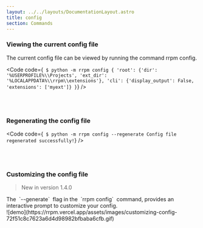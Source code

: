 ```yaml
---
layout: ../../layouts/DocumentationLayout.astro
title: config
section: Commands
---
```



### Viewing the current config file

The current config file can be viewed by running the command rrpm config.

<Code
  code={`
$ python -m rrpm config
{
    'root': {'dir': '%USERPROFILE%\\Projects', 'ext_dir': '%LOCALAPPDATA%\\rrpm\\extensions'},
    'cli': {'display_output': False, 'extensions': ['myext']}
}`}
/>

<br />
<br />

### Regenerating the config file

<Code
  code={`
$ python -m rrpm config --regenerate
Config file regenerated successfully!`}
/>

<br />
<br />

### Customizing the config file

<Blockquote type="note">New in version 1.4.0</Blockquote>
The &nbsp;`--generate`&nbsp; flag in the &nbsp;`rrpm config`&nbsp; command, provides
an interactive prompt to customize your config.
<br />
![demo](https://rrpm.vercel.app/assets/images/customizing-config-72f51c8c7623a6d4d98982bfbaba6cfb.gif)
